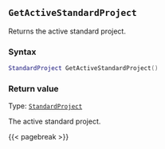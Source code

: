 ## `GetActiveStandardProject`

Returns the active standard project.

### Syntax {-}

``` .lua
StandardProject GetActiveStandardProject()
```

### Return value {-}

Type: [`StandardProject`](#standardproject)

The active standard project.

{{< pagebreak >}}


